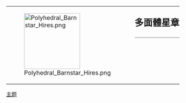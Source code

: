 {| style="border: 1px solid {{{border|gray}}}; background-color: {{{color|#fdffe7}}};"
|rowspan="2" valign="middle" | [[File:Polyhedral Barnstar Hires.png|150px]]
|rowspan="2" |
|style="font-size: x-large; padding: 0; vertical-align: middle; height: 1.1em;" | '''多面體星章'''
|-
|style="vertical-align: middle; border-top: 1px solid gray;" | {{{1|<noinclude>感謝閣下對多面體相關條目的貢獻</noinclude>}}}
|}<noinclude>
[[Category:維基星章模板|主题]]
</noinclude>